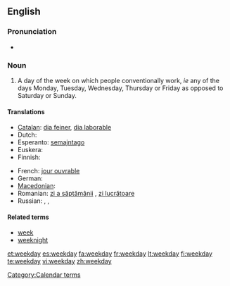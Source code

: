 ==English==

===Pronunciation===
* {{audio|en-us-weekday.ogg|Audio (US)}}

===Noun===
{{en-noun}}

# A day of the week on which people conventionally work, ''ie'' any of the days Monday, Tuesday, Wednesday, Thursday or Friday as opposed to Saturday or Sunday.

====Translations====
{{trans-top|weekday}}
* [[Catalan]]: [[dia feiner]], [[dia laborable]]
* Dutch: {{t+|nl|weekdag|m}}
* Esperanto: [[semajntago]]
* Euskera: {{t|eu|astegun}}
* Finnish: {{t-|fi|arkipäivä}}
{{trans-mid}}
* French: [[jour ouvrable]] {{m}}
* German: {{t+|de|Wochentag|m}}
* [[Macedonian]]: {{t|mk|делник|m|tr=délnik|sc=Cyrl|xs=Macedonian}}
* Romanian: [[zi a săptămânii]] {{f}}, [[zi lucrătoare]] {{f}}
* Russian: {{t|ru|рабочий день|m|sc=Cyrl}},  {{t|ru|будний день|m|sc=Cyrl}},  {{t|ru|будни|p|sc=Cyrl}}
{{trans-bottom}}

====Related terms====
* [[week]]
* [[weeknight]]

[[Category:Calendar terms]]

[[et:weekday]]
[[es:weekday]]
[[fa:weekday]]
[[fr:weekday]]
[[lt:weekday]]
[[fi:weekday]]
[[te:weekday]]
[[vi:weekday]]
[[zh:weekday]]